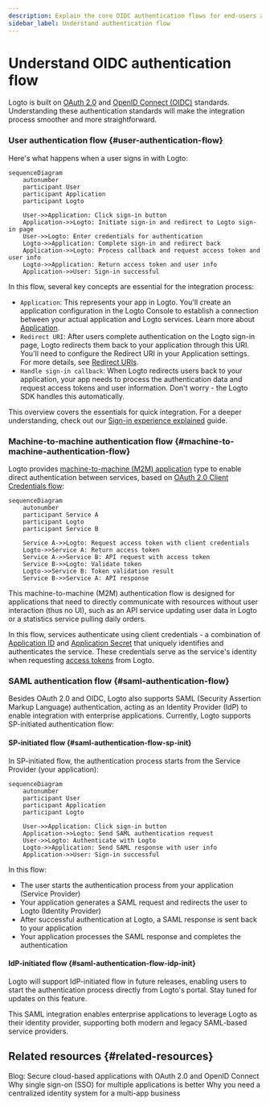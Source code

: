 ```yaml
---
description: Explain the core OIDC authentication flows for end-users and machine-to-machine interactions, highlighting token exchange.
sidebar_label: Understand authentication flow
---
```


# Understand OIDC authentication flow

Logto is built on [OAuth 2.0](https://auth.wiki/oauth-2.0) and [OpenID Connect (OIDC)](https://auth.wiki/openid-connect) standards. Understanding these authentication standards will make the integration process smoother and more straightforward.

### User authentication flow \{#user-authentication-flow}

Here's what happens when a user signs in with Logto:

```mermaid
sequenceDiagram
    autonumber
    participant User
    participant Application
    participant Logto

    User->>Application: Click sign-in button
    Application->>Logto: Initiate sign-in and redirect to Logto sign-in page
    User->>Logto: Enter credentials for authentication
    Logto->>Application: Complete sign-in and redirect back
    Application->>Logto: Process callback and request access token and user info
    Logto->>Application: Return access token and user info
    Application->>User: Sign-in successful
```

In this flow, several key concepts are essential for the integration process:

- `Application`: This represents your app in Logto. You'll create an application configuration in the Logto Console to establish a connection between your actual application and Logto services. Learn more about [Application](/integrate-logto/application-data-structure/#introduction).
- `Redirect URI`: After users complete authentication on the Logto sign-in page, Logto redirects them back to your application through this URI. You'll need to configure the Redirect URI in your Application settings. For more details, see [Redirect URIs](/integrate-logto/application-data-structure/#redirect-uris).
- `Handle sign-in callback`: When Logto redirects users back to your application, your app needs to process the authentication data and request access tokens and user information. Don't worry - the Logto SDK handles this automatically.

This overview covers the essentials for quick integration. For a deeper understanding, check out our [Sign-in experience explained](/concepts/sign-in-experience/) guide.

### Machine-to-machine authentication flow \{#machine-to-machine-authentication-flow}

Logto provides [machine-to-machine (M2M) application](/quick-starts/m2m) type to enable direct authentication between services, based on [OAuth 2.0 Client Credentials flow](https://auth.wiki/client-credentials-flow):

```mermaid
sequenceDiagram
    autonumber
    participant Service A
    participant Logto
    participant Service B

    Service A->>Logto: Request access token with client credentials
    Logto->>Service A: Return access token
    Service A->>Service B: API request with access token
    Service B->>Logto: Validate token
    Logto->>Service B: Token validation result
    Service B->>Service A: API response
```

This machine-to-machine (M2M) authentication flow is designed for applications that need to directly communicate with resources without user interaction (thus no UI), such as an API service updating user data in Logto or a statistics service pulling daily orders.

In this flow, services authenticate using client credentials - a combination of [Application ID](/integrate-logto/application-data-structure/#application-id) and [Application Secret](/integrate-logto/application-data-structure/#application-secret) that uniquely identifies and authenticates the service. These credentials serve as the service's identity when requesting [access tokens](https://auth.wiki/access-token) from Logto.

### SAML authentication flow \{#saml-authentication-flow}

Besides OAuth 2.0 and OIDC, Logto also supports SAML (Security Assertion Markup Language) authentication, acting as an Identity Provider (IdP) to enable integration with enterprise applications. Currently, Logto supports SP-initiated authentication flow:

#### SP-initiated flow \{#saml-authentication-flow-sp-init}

In SP-initiated flow, the authentication process starts from the Service Provider (your application):

```mermaid
sequenceDiagram
    autonumber
    participant User
    participant Application
    participant Logto

    User->>Application: Click sign-in button
    Application->>Logto: Send SAML authentication request
    User->>Logto: Authenticate with Logto
    Logto->>Application: Send SAML response with user info
    Application->>User: Sign-in successful
```

In this flow:

- The user starts the authentication process from your application (Service Provider)
- Your application generates a SAML request and redirects the user to Logto (Identity Provider)
- After successful authentication at Logto, a SAML response is sent back to your application
- Your application processes the SAML response and completes the authentication

#### IdP-initiated flow \{#saml-authentication-flow-idp-init}

Logto will support IdP-initiated flow in future releases, enabling users to start the authentication process directly from Logto's portal. Stay tuned for updates on this feature.

This SAML integration enables enterprise applications to leverage Logto as their identity provider, supporting both modern and legacy SAML-based service providers.

## Related resources \{#related-resources}

<Url href="https://blog.logto.io/secure-cloud-apps-with-oauth-and-openid-connect">
  Blog: Secure cloud-based applications with OAuth 2.0 and OpenID Connect
</Url>

<Url href="https://blog.logto.io/sso-is-better">
  Why single sign-on (SSO) for multiple applications is better
</Url>

<Url href="https://blog.logto.io/centralized-identity-system">
  Why you need a centralized identity system for a multi-app business
</Url>
